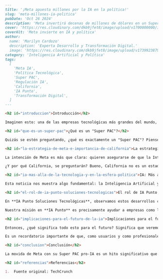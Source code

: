 ```markdown
---
title: '¡Meta apuesta millones por la IA en la política!'
slug: 'meta-millones-ia-politica'
pubDate: 'Oct 26 2024'
description: 'Meta invertirá decenas de millones de dólares en un Super PAC para influir en la política de IA, especialmente en California, marcando un hito en la intersección de tecnología y gobierno.'
cover: 'https://res.cloudinary.com/dkb9jfet8/image/upload/v1700000000/ia-politica-meta_sample.jpg'
coverAlt: 'Meta invierte en IA y política'
author:
  name: 'Marilyn Cardozo'
  description: 'Experta Desarrollo y Transformación Digital.'
  image: 'https://res.cloudinary.com/dkb9jfet8/image/upload/v1739923879/marilyn_s2mi4a.png'
category: 'Inteligencia Artificial y Política'
tags:
  [
    'Meta IA',
    'Política Tecnológica',
    'Super PAC',
    'Regulación IA',
    'California',
    'IA Punto',
    'Transformación Digital',
  ]
---

<h2 id="introduccion">Introducción</h2>

Imaginen esto: una de las empresas tecnológicas más grandes del mundo, **Meta**, está a punto de invertir una cantidad de dinero asombrosa, decenas de millones de dólares, para influir directamente en la política y el futuro de la Inteligencia Artificial. No es ciencia ficción, ¡es lo que está sucediendo ahora mismo y nos da mucho que pensar sobre hacia dónde va la tecnología y la sociedad!

<h2 id="que-es-un-super-pac">¿Qué es un "Super PAC"?</h2>

Quizás se estén preguntando, ¿qué es exactamente un "Super PAC"? Piensen en ello como un comité político que tiene la capacidad de recaudar y gastar cantidades ilimitadas de dinero para apoyar o ir en contra de candidatos políticos, eso sí, sin coordinarse directamente con sus campañas. En esencia, es una forma muy poderosa de influir en las elecciones y en la dirección de la política sin las restricciones financieras habituales. Y Meta está usando uno de estos para impulsar activamente su visión sobre el desarrollo y la adopción de la IA.

<h2 id="la-estrategia-de-meta-e-importancia-de-california">La estrategia de Meta y la importancia de California</h2>

La intención de Meta es más que clara: quieren asegurarse de que la Inteligencia Artificial se desarrolle y se adopte de una manera que beneficie sus intereses, y para lograrlo, están dispuestos a participar de lleno en el juego político. Con este nuevo Super PAC, llamado 'Mobilizing Economic Transformation Across California' (o META, un juego de palabras que, sin duda, no es casualidad), buscan influir en las elecciones estatales, incluyendo la importantísima carrera para gobernador de California en 2026.

¿Y por qué California, se preguntarán? Bueno, California no es un estado cualquiera; es el epicentro mundial de la innovación tecnológica, la cuna de Silicon Valley y un referente para el resto del mundo. Lo que sucede en California a menudo marca la pauta para el resto del país y, en muchos casos, a nivel global. Por eso, asegurar un entorno político favorable para la IA en este estado es una jugada estratégica enorme para Meta y para el futuro de la tecnología en general. La empresa está apostando fuerte para modelar el terreno donde la IA florecerá (o se enfrentará a barreras).

<h2 id="ia-mas-alla-de-la-tecnologia-y-en-la-esfera-politica">IA: Más allá de la tecnología y en la esfera política</h2>

Esta noticia nos muestra algo fundamental: la Inteligencia Artificial ya no es solo un tema de ingenieros, programadores o laboratorios de investigación. Se ha convertido en una fuerza tan potente que está irrumpiendo en la esfera política, con gigantes como Meta invirtiendo sumas colosales para moldear las leyes y regulaciones que la rodearán. Esto significa que las decisiones sobre cómo se usará la IA, cómo se protegerán nuestros datos y qué límites tendrá, se están debatiendo no solo en mesas de diseño tecnológico, sino también en los despachos de los políticos y en las campañas electorales.

<h2 id="el-rol-de-ia-punto-soluciones-tecnologicas">El rol de IA Punto Soluciones Tecnológicas</h2>

En **IA Punto Soluciones Tecnológicas**, observamos estos desarrollos con gran interés y entendemos lo crucial que es estar al tanto de cómo evoluciona el panorama de la IA, tanto a nivel tecnológico como político. Para las empresas y organizaciones, esto significa que el futuro de la Inteligencia Artificial no es algo pasivo; es algo que se está construyendo activamente, y donde las políticas públicas jugarán un rol absolutamente definitorio. Es una época de grandes oportunidades, pero también de complejos desafíos.

Nuestra misión en **IA Punto** es precisamente ayudar a empresas como la tuya a navegar este emocionante y a veces complejo mundo de la IA. No solo nos mantenemos al día con las últimas innovaciones tecnológicas, sino que también comprendemos las implicaciones más amplias, como las que surgen de movimientos políticos y estratégicos como el de Meta. Te ofrecemos las herramientas, el conocimiento y la consultoría experta para que puedas integrar la IA de forma inteligente, ética y, sobre todo, beneficiosa para tu negocio, sin importar el camino que tomen las regulaciones o las tendencias políticas.

<h2 id="implicaciones-para-el-futuro-de-la-ia">Implicaciones para el futuro de la IA</h2>

Entonces, ¿qué significa todo esto para el futuro? Significa que veremos una aceleración en la adopción de la IA, pero también una mayor tensión entre la innovación sin límites y la necesidad de una regulación responsable. Veremos más debates sobre la ética de la IA, su impacto en el empleo y cómo garantizar que beneficie a la sociedad en su conjunto, y no solo a unos pocos. Las grandes tecnológicas no solo están creando el futuro de la IA; están invirtiendo para asegurarse de que ese futuro se alinee con sus visiones y objetivos.

Es un recordatorio importante de que, como usuarios y como profesionales, debemos estar informados y participar en la conversación. La IA está transformando nuestro mundo a pasos agigantados, y su dirección no solo se definirá por los avances tecnológicos, sino también, y quizás de manera muy significativa, por las decisiones políticas que se tomen hoy.

<h2 id="conclusion">Conclusión</h2>

La movida de Meta con su Super PAC pro-IA es un hito significativo que subraya la madurez y la importancia estratégica de la Inteligencia Artificial. Es una señal clara de que la IA ha trascendido el ámbito puramente técnico para convertirse en un actor principal en la arena política. En **IA Punto**, estamos aquí para ayudarte a entender estos cambios y a aprovechar todo el potencial de la IA, transformando desafíos en oportunidades para tu negocio.

<h2 id="referencias">Referencias</h2>

1.  Fuente original: TechCrunch
```